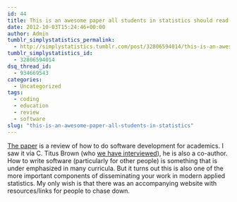 ```yaml
---
id: 44
title: This is an awesome paper all students in statistics should read
date: 2012-10-03T15:24:46+00:00
author: Admin
tumblr_simplystatistics_permalink:
  - http://simplystatistics.tumblr.com/post/32806594014/this-is-an-awesome-paper-all-students-in-statistics
tumblr_simplystatistics_id:
  - 32806594014
dsq_thread_id:
  - 934669543
categories:
  - Uncategorized
tags:
  - coding
  - education
  - review
  - software
slug: "this-is-an-awesome-paper-all-students-in-statistics"
---
```

<a href="http://arxiv.org/abs/1210.0530" target="_blank">The paper</a> is a review of how to do software development for academics. I saw it via C. Titus Brown (who <a href="http://simplystatistics.org/post/29620679415/interview-with-c-titus-brown-computational-biologist" target="_blank">we have interviewed</a>), he is also a co-author. How to write software (particularly for other people) is something that is under emphasized in many curricula. But it turns out this is also one of the more important components of disseminating your work in modern applied statistics. My only wish is that there was an accompanying website with resources/links for people to chase down. 
